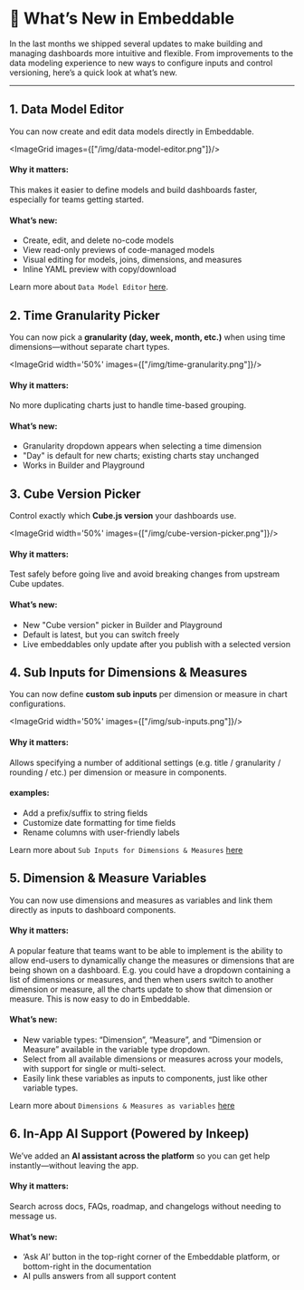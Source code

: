 
# 🚀 What’s New in Embeddable

In the last months we shipped several updates to make building and managing dashboards more intuitive and flexible. From improvements to the data modeling experience to new ways to configure inputs and control versioning, here’s a quick look at what’s new.

---

## 1. Data Model Editor

You can now create and edit data models directly in Embeddable.

<ImageGrid images={["/img/data-model-editor.png"]}/>

#### Why it matters:

This makes it easier to define models and build dashboards faster, especially for teams getting started.

#### What’s new:

- Create, edit, and delete no-code models
- View read-only previews of code-managed models
- Visual editing for models, joins, dimensions, and measures
- Inline YAML preview with copy/download

Learn more about `Data Model Editor` [here](/data-modeling/getting-setup).




## 2. Time Granularity Picker

You can now pick a **granularity (day, week, month, etc.)** when using time dimensions—without separate chart types.

<ImageGrid width='50%' images={["/img/time-granularity.png"]}/>


#### Why it matters:

No more duplicating charts just to handle time-based grouping.

#### What’s new:

- Granularity dropdown appears when selecting a time dimension
- "Day" is default for new charts; existing charts stay unchanged
- Works in Builder and Playground


## 3. Cube Version Picker

Control exactly which **Cube.js version** your dashboards use.

<ImageGrid width='50%' images={["/img/cube-version-picker.png"]}/>

#### Why it matters:

Test safely before going live and avoid breaking changes from upstream Cube updates.

#### What’s new:

- New "Cube version" picker in Builder and Playground
- Default is latest, but you can switch freely
- Live embeddables only update after you publish with a selected version


## 4. Sub Inputs for Dimensions & Measures

You can now define **custom sub inputs** per dimension or measure in chart configurations.

<ImageGrid width='50%' images={["/img/sub-inputs.png"]}/>

#### Why it matters:

Allows specifying a number of additional settings (e.g. title / granularity / rounding / etc.) per dimension or measure in components.

#### examples:

- Add a prefix/suffix to string fields
- Customize date formatting for time fields
- Rename columns with user-friendly labels


Learn more about `Sub Inputs for Dimensions & Measures` [here](/development/define-component-function#subinputmeta-definition)




## 5. Dimension & Measure Variables

You can now use dimensions and measures as variables and link them directly as inputs to dashboard components.

<VideoComponent
    src="/video/dim-meas-vars-pie-example.mp4"
    width="400"
    height="459"
/>

#### Why it matters:

A popular feature that teams want to be able to implement is the ability to allow end-users to dynamically change the measures or dimensions that are being shown on a dashboard.  E.g. you could have a dropdown containing a list of dimensions or measures, and then when users switch to another dimension or measure, all the charts update to show that dimension or measure.  This is now easy to do in Embeddable.

#### What’s new:

- New variable types: “Dimension”, “Measure”, and “Dimension or Measure” available in the variable type dropdown.
- Select from all available dimensions or measures across your models, with support for single or multi-select.
- Easily link these variables as inputs to components, just like other variable types.


Learn more about `Dimensions & Measures as variables` [here](/dashboards/interactivity#example-change-a-pie-charts-metrics-with-a-picker)


## 6. In-App AI Support (Powered by Inkeep)

We’ve added an **AI assistant across the platform** so you can get help instantly—without leaving the app.

#### Why it matters:

Search across docs, FAQs, roadmap, and changelogs without needing to message us.

#### What’s new:

- ‘Ask AI’ button in the top-right corner of the Embeddable platform, or bottom-right in the documentation
- AI pulls answers from all support content